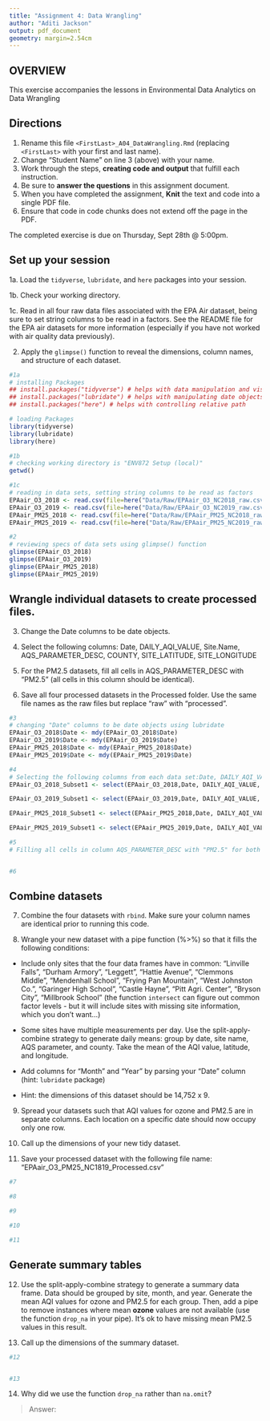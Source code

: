 ```yaml
---
title: "Assignment 4: Data Wrangling"
author: "Aditi Jackson"
output: pdf_document
geometry: margin=2.54cm
---
```


## OVERVIEW

This exercise accompanies the lessons in Environmental Data Analytics on Data Wrangling 

## Directions

1. Rename this file `<FirstLast>_A04_DataWrangling.Rmd` (replacing `<FirstLast>` with your first and last name).
2. Change "Student Name" on line 3 (above) with your name.
3. Work through the steps, **creating code and output** that fulfill each instruction.
4. Be sure to **answer the questions** in this assignment document.
5. When you have completed the assignment, **Knit** the text and code into a single PDF file.
6. Ensure that code in code chunks does not extend off the page in the PDF.

The completed exercise is due on Thursday, Sept 28th @ 5:00pm.

## Set up your session 

1a. Load the `tidyverse`,  `lubridate`, and `here` packages into your session.

1b. Check your working directory.

1c. Read in all four raw data files associated with the EPA Air dataset, being sure to set string columns to be read in a factors. See the README file for the EPA air datasets for more information (especially if you have not worked with air quality data previously). 

2. Apply the `glimpse()` function to reveal the dimensions, column names, and structure of each dataset. 

```r
#1a
# installing Packages
## install.packages("tidyverse") # helps with data manipulation and visualization
## install.packages("lubridate") # helps with manipulating date objects
## install.packages("here") # helps with controlling relative path

# loading Packages
library(tidyverse)
library(lubridate)
library(here)

#1b 
# checking working directory is "ENV872 Setup (local)"
getwd()

#1c 
# reading in data sets, setting string columns to be read as factors
EPAair_O3_2018 <- read.csv(file=here("Data/Raw/EPAair_O3_NC2018_raw.csv"),stringsAsFactors = TRUE)
EPAair_O3_2019 <- read.csv(file=here("Data/Raw/EPAair_O3_NC2019_raw.csv"),stringsAsFactors = TRUE)
EPAair_PM25_2018 <- read.csv(file=here("Data/Raw/EPAair_PM25_NC2018_raw.csv"),stringsAsFactors = TRUE)
EPAair_PM25_2019 <- read.csv(file=here("Data/Raw/EPAair_PM25_NC2019_raw.csv"),stringsAsFactors = TRUE)

#2 
# reviewing specs of data sets using glimpse() function
glimpse(EPAair_O3_2018)
glimpse(EPAair_O3_2019)
glimpse(EPAair_PM25_2018)
glimpse(EPAair_PM25_2019)

```


## Wrangle individual datasets to create processed files.

3. Change the Date columns to be date objects.

4. Select the following columns: Date, DAILY_AQI_VALUE, Site.Name, AQS_PARAMETER_DESC, COUNTY, SITE_LATITUDE, SITE_LONGITUDE

5. For the PM2.5 datasets, fill all cells in AQS_PARAMETER_DESC with "PM2.5" (all cells in this column should be identical).

6. Save all four processed datasets in the Processed folder. Use the same file names as the raw files but replace "raw" with "processed".

```r
#3
# changing "Date" columns to be date objects using lubridate
EPAair_O3_2018$Date <- mdy(EPAair_O3_2018$Date)
EPAair_O3_2019$Date <- mdy(EPAair_O3_2019$Date)
EPAair_PM25_2018$Date <- mdy(EPAair_PM25_2018$Date)
EPAair_PM25_2019$Date <- mdy(EPAair_PM25_2019$Date)

#4
# Selecting the following columns from each data set:Date, DAILY_AQI_VALUE, Site.Name, AQS_PARAMETER_DESC, COUNTY, SITE_LATITUDE, SITE_LONGITUDE
EPAair_O3_2018_Subset1 <- select(EPAair_O3_2018,Date, DAILY_AQI_VALUE, Site.Name, AQS_PARAMETER_DESC, COUNTY:SITE_LONGITUDE)

EPAair_O3_2019_Subset1 <- select(EPAair_O3_2019,Date, DAILY_AQI_VALUE, Site.Name, AQS_PARAMETER_DESC, COUNTY:SITE_LONGITUDE)

EPAair_PM25_2018_Subset1 <- select(EPAair_PM25_2018,Date, DAILY_AQI_VALUE, Site.Name, AQS_PARAMETER_DESC, COUNTY:SITE_LONGITUDE)

EPAair_PM25_2019_Subset1 <- select(EPAair_PM25_2019,Date, DAILY_AQI_VALUE, Site.Name, AQS_PARAMETER_DESC, COUNTY:SITE_LONGITUDE)

#5
# Filling all cells in column AQS_PARAMETER_DESC with "PM2.5" for both PM2.5 data sets


#6

```


## Combine datasets

7. Combine the four datasets with `rbind`. Make sure your column names are identical prior to running this code.

8. Wrangle your new dataset with a pipe function (%>%) so that it fills the following conditions: 

  * Include only sites that the four data frames have in common: "Linville Falls", "Durham Armory", "Leggett", "Hattie Avenue", "Clemmons Middle", "Mendenhall School", "Frying Pan Mountain", "West Johnston Co.", "Garinger High School", "Castle Hayne", "Pitt Agri. Center", "Bryson City", "Millbrook School" (the function `intersect` can figure out common factor levels - but it will include sites with missing site information, which you don't want...) 

  * Some sites have multiple measurements per day. Use the split-apply-combine strategy to generate daily means: group by date, site name, AQS parameter, and county. Take the mean of the AQI value, latitude, and longitude.
  
  * Add columns for "Month" and "Year" by parsing your "Date" column (hint: `lubridate` package)
  
  * Hint: the dimensions of this dataset should be 14,752 x 9.

9. Spread your datasets such that AQI values for ozone and PM2.5 are in separate columns. Each location on a specific date should now occupy only one row.

10. Call up the dimensions of your new tidy dataset.

11. Save your processed dataset with the following file name: "EPAair_O3_PM25_NC1819_Processed.csv"

```r
#7 

#8 

#9

#10

#11

```


## Generate summary tables

12. Use the split-apply-combine strategy to generate a summary data frame. Data should be grouped by site, month, and year. Generate the mean AQI values for ozone and PM2.5 for each group. Then, add a pipe to remove instances where mean **ozone** values are not available (use the function `drop_na` in your pipe). It's ok to have missing mean PM2.5 values in this result. 

13. Call up the dimensions of the summary dataset.

```r

#12


#13


```

14. Why did we use the function `drop_na` rather than `na.omit`?

> Answer: 
